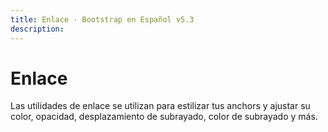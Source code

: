 ```yaml
---
title: Enlace · Bootstrap en Español v5.3
description: 
---
```


# Enlace

Las utilidades de enlace se utilizan para estilizar tus anchors y ajustar su color, opacidad, desplazamiento de subrayado, color de subrayado y más.